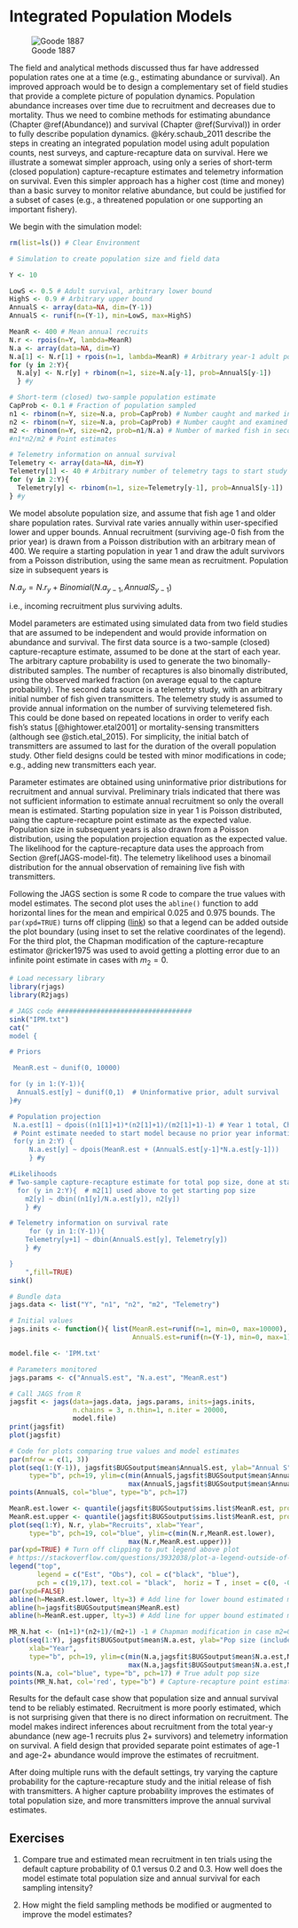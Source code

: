 # Integrated Population Models {#PopModels}

![Goode 1887](https://digitalcollections.lib.washington.edu/digital/iiif/fishimages/45918/full/full/0/default.jpg)

The field and analytical methods discussed thus far have addressed population rates one at a time (e.g., estimating abundance or survival). An improved approach would be to design a complementary set of field studies that provide a complete picture of population dynamics. Population abundance increases over time due to recruitment and decreases due to mortality. Thus we need to combine methods for estimating abundance (Chapter \@ref(Abundance)) and survival (Chapter \@ref(Survival)) in order to fully describe population dynamics. @kéry.schaub_2011 describe the steps in creating an integrated population model using adult population counts, nest surveys, and capture-recapture data on survival.  Here we illustrate a somewat simpler approach, using only a series of short-term (closed population) capture-recapture estimates and telemetry information on survival. Even this simpler approach has a higher cost (time and money) than a basic survey to monitor relative abundance, but could be justified for a subset of cases (e.g., a threatened population or one supporting an important fishery). 

We begin with the simulation model:

```r
rm(list=ls()) # Clear Environment

# Simulation to create population size and field data

Y <- 10

LowS <- 0.5 # Adult survival, arbitrary lower bound
HighS <- 0.9 # Arbitrary upper bound
AnnualS <- array(data=NA, dim=(Y-1))
AnnualS <- runif(n=(Y-1), min=LowS, max=HighS)

MeanR <- 400 # Mean annual recruits
N.r <- rpois(n=Y, lambda=MeanR)
N.a <- array(data=NA, dim=Y)
N.a[1] <- N.r[1] + rpois(n=1, lambda=MeanR) # Arbitrary year-1 adult population size
for (y in 2:Y){
  N.a[y] <- N.r[y] + rbinom(n=1, size=N.a[y-1], prob=AnnualS[y-1])
  } #y

# Short-term (closed) two-sample population estimate
CapProb <- 0.1 # Fraction of population sampled
n1 <- rbinom(n=Y, size=N.a, prob=CapProb) # Number caught and marked in first sample
n2 <- rbinom(n=Y, size=N.a, prob=CapProb) # Number caught and examined for marks in second sample
m2 <- rbinom(n=Y, size=n2, prob=n1/N.a) # Number of marked fish in second sample
#n1*n2/m2 # Point estimates

# Telemetry information on annual survival
Telemetry <- array(data=NA, dim=Y)
Telemetry[1] <- 40 # Arbitrary number of telemetry tags to start study
for (y in 2:Y){
  Telemetry[y] <- rbinom(n=1, size=Telemetry[y-1], prob=AnnualS[y-1])
} #y

```

We model absolute population size, and assume that fish age 1 and older share population rates. Survival rate varies annually within user-specified lower and upper bounds. Annual recruitment (surviving age-0 fish from the prior year) is drawn from a Poisson distribution with an arbitrary mean of 400. We require a starting population in year 1 and draw the adult survivors from a Poisson distribution, using the same mean as recruitment. Population size in subsequent years is

  $N.a_y = N.r_y + Binomial(N.a_{y-1}, AnnualS_{y-1})$

i.e., incoming recruitment plus surviving adults.

Model parameters are estimated using simulated data from two field studies that are assumed to be independent and would provide information on abundance and survival. The first data source is a two-sample (closed) capture-recapture estimate, assumed to be done at the start of each year. The arbitrary capture probability is used to generate the two binomally-distributed samples. The number of recaptures is also binomally distributed, using the observed marked fraction (on average equal to the capture probability). The second data source is a telemetry study, with an arbitrary initial number of fish given transmitters. The telemetry study is assumed to provide annual information on the number of surviving telemetered fish. This could be done based on repeated locations in order to verify each fish's status [@hightower.etal2001] or mortality-sensing transmitters (although see @stich.etal_2015). For simplicity, the initial batch of transmitters are assumed to last for the duration of the overall population study. Other field designs could be tested with minor modifications in code; e.g., adding new transmitters each year.

Parameter estimates are obtained using uninformative prior distributions for recruitment and annual survival. Preliminary trials indicated that there was not sufficient information to estimate annual recruitment so only the overall mean is estimated. Starting population size in year 1 is Poisson distributed, uaing the capture-recapture point estimate as the expected value. Population size in subsequent years is also drawn from a Poisson distribution, using the population projection equation as the expected value. The likelihood for the capture-recapture data uses the approach from Section \@ref(JAGS-model-fit). The telemetry likelihood uses a binomail distribution for the annual observation of remaining live fish with transmitters.

Following the JAGS section is some R code to compare the true values with model estimates. The second plot uses the <code>abline()</code> function to add horizontal lines for the mean and empirical 0.025 and 0.975 bounds. The <code>par(xpd=TRUE)</code> turns off clipping ([link](https://stackoverflow.com/questions/3932038/plot-a-legend-outside-of-the-plotting-area-in-base-graphics)) so that a legend can be added outside the plot boundary (using inset to set the relative coordinates of the legend). For the third plot, the Chapman modification of the capture-recapture estimator @ricker1975 was used to avoid getting a plotting error due to an infinite point estimate in cases with $m_2=0$.

```r
# Load necessary library
library(rjags)
library(R2jags)

# JAGS code ##################################
sink("IPM.txt")
cat("
model {

# Priors

 MeanR.est ~ dunif(0, 10000)

for (y in 1:(Y-1)){
  AnnualS.est[y] ~ dunif(0,1)  # Uninformative prior, adult survival
}#y

# Population projection
 N.a.est[1] ~ dpois((n1[1]+1)*(n2[1]+1)/(m2[1]+1)-1) # Year 1 total, Chapman mod in case m2=0
 # Point estimate needed to start model because no prior year information
 for(y in 2:Y) {
     N.a.est[y] ~ dpois(MeanR.est + (AnnualS.est[y-1]*N.a.est[y-1]))
     } #y

#Likelihoods
# Two-sample capture-recapture estimate for total pop size, done at start of year
  for (y in 2:Y){  # m2[1] used above to get starting pop size
    m2[y] ~ dbin((n1[y]/N.a.est[y]), n2[y])
    } #y

# Telemetry information on survival rate
	 for (y in 1:(Y-1)){
    Telemetry[y+1] ~ dbin(AnnualS.est[y], Telemetry[y])
    } #y

}
    ",fill=TRUE)
sink()

# Bundle data
jags.data <- list("Y", "n1", "n2", "m2", "Telemetry")

# Initial values
jags.inits <- function(){ list(MeanR.est=runif(n=1, min=0, max=10000),
                               AnnualS.est=runif(n=(Y-1), min=0, max=1))}

model.file <- 'IPM.txt'

# Parameters monitored
jags.params <- c("AnnualS.est", "N.a.est", "MeanR.est")

# Call JAGS from R
jagsfit <- jags(data=jags.data, jags.params, inits=jags.inits,
                n.chains = 3, n.thin=1, n.iter = 20000,
                model.file)
print(jagsfit)
plot(jagsfit)

# Code for plots comparing true values and model estimates
par(mfrow = c(1, 3))
plot(seq(1:(Y-1)), jagsfit$BUGSoutput$mean$AnnualS.est, ylab="Annual S", xlab="Year",
     type="b", pch=19, ylim=c(min(AnnualS,jagsfit$BUGSoutput$mean$AnnualS.est),
                              max(AnnualS,jagsfit$BUGSoutput$mean$AnnualS.est)))
points(AnnualS, col="blue", type="b", pch=17)

MeanR.est.lower <- quantile(jagsfit$BUGSoutput$sims.list$MeanR.est, probs=c(0.025), na.rm=TRUE)
MeanR.est.upper <- quantile(jagsfit$BUGSoutput$sims.list$MeanR.est, probs=c(0.975), na.rm=TRUE)
plot(seq(1:Y), N.r, ylab="Recruits", xlab="Year",
     type="b", pch=19, col="blue", ylim=c(min(N.r,MeanR.est.lower),
                              max(N.r,MeanR.est.upper)))
par(xpd=TRUE) # Turn off clipping to put legend above plot
# https://stackoverflow.com/questions/3932038/plot-a-legend-outside-of-the-plotting-area-in-base-graphics
legend("top",
       legend = c("Est", "Obs"), col = c("black", "blue"),
       pch = c(19,17), text.col = "black",  horiz = T , inset = c(0, -0.2))
par(xpd=FALSE)
abline(h=MeanR.est.lower, lty=3) # Add line for lower bound estimated mean R
abline(h=jagsfit$BUGSoutput$mean$MeanR.est)
abline(h=MeanR.est.upper, lty=3) # Add line for upper bound estimated mean R

MR_N.hat <- (n1+1)*(n2+1)/(m2+1) -1 # Chapman modification in case m2=0
plot(seq(1:Y), jagsfit$BUGSoutput$mean$N.a.est, ylab="Pop size (includes new recruits)",
     xlab="Year",
     type="b", pch=19, ylim=c(min(N.a,jagsfit$BUGSoutput$mean$N.a.est,MR_N.hat),
                              max(N.a,jagsfit$BUGSoutput$mean$N.a.est,MR_N.hat)))
points(N.a, col="blue", type="b", pch=17) # True adult pop size
points(MR_N.hat, col='red', type="b") # Capture-recapture point estimates

```
Results for the default case show that population size and annual survival tend to be reliably estimated. Recruitment is more poorly estimated, which is not surprising given that there is no direct information on recruitment. The model makes indirect inferences about recruitment from the total year-y abundance (new age-1 recruits plus 2+ survivors) and telemetry information on survival. A field design that provided separate point estimates of age-1 and age-2+ abundance would improve the estimates of recruitment.

After doing multiple runs with the default settings, try varying the capture probability for the capture-recapture study and the initial release of fish with transmitters. A higher capture probability improves the estimates of total population size, and more transmitters improve the annual survival estimates.


## Exercises

1. Compare true and estimated mean recruitment in ten trials using the default capture probability of 0.1 versus 0.2 and 0.3. How well does the model estimate total population size and annual survival for each sampling intensity?

2. How might the field sampling methods be modified or augmented to improve the model estimates?
